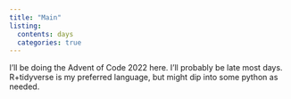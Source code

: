 ```yaml
---
title: "Main"
listing:
  contents: days
  categories: true
---
```


I'll be doing the Advent of Code 2022 here. I'll probably be late most days. R+tidyverse is my preferred language, but might dip into some python as needed.
